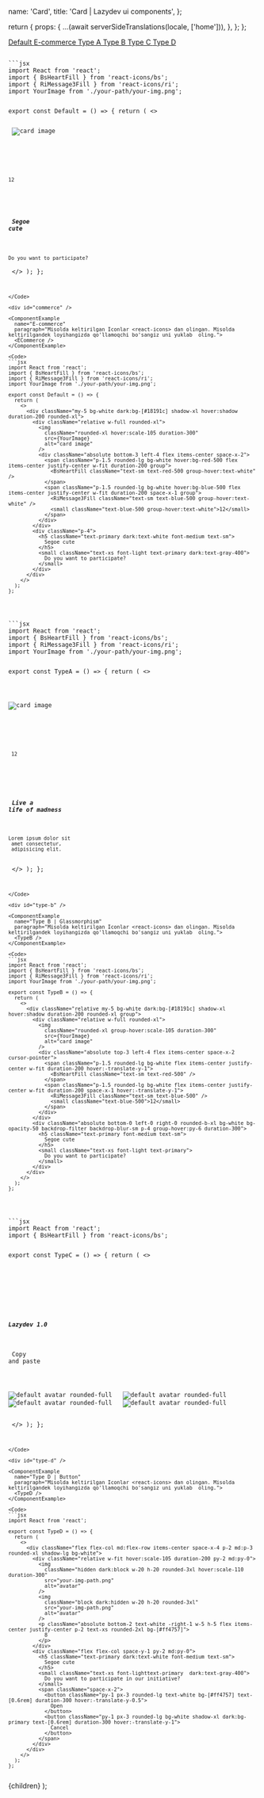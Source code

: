 


  name: 'Card',
  title: 'Card | Lazydev ui components',
};

  return {
    props: {
      ...(await serverSideTranslations(locale, ['home'])),
    },
  };
};

<SidebarLink>
  <a href="#default" className="text-right">
    Default
  </a>
  <a href="#commerce" className="text-right">
    E-commerce
  </a>
  <a href="#typea" className="text-right">
    Type A
  </a>
  <a href="#type-b" className="text-right">
    Type B
  </a>
  <a href="#type-c" className="text-right">
    Type C
  </a>
  <a href="#type-d" className="text-right">
    Type D
  </a>
</SidebarLink>

<PrevAndNext
  leftPath="/docs/components/toast"
  rightPath="/docs/components/tag-input"
/>

<div id="default" />

<ComponentExample
  name="Default"
  paragraph="Misolda keltirilgan Iconlar <react-icons> dan olingan. Misolda keltirilgandek loyihangizda qo'llamoqchi bo'sangiz uni yuklab  oling.">
  <Default />
</ComponentExample>

<Code>
```jsx
import React from 'react';
import { BsHeartFill } from 'react-icons/bs';
import { RiMessage3Fill } from 'react-icons/ri';
import YourImage from './your-path/your-img.png';

export const Default = () => {
  return (
    <>
      <div className="my-5 bg-white dark:bg-[#18191c] shadow-xl hover:shadow duration-200 rounded-xl">
        <div className="relative w-full rounded-xl">
          <img
            className="rounded-xl hover:scale-105 duration-300"
            src={YourImage}
            alt="card image"
          />
          <div className="absolute bottom-3 left-4 flex items-center space-x-2">
            <span className="p-1.5 rounded-lg bg-white hover:bg-red-500 flex items-center justify-center w-fit duration-200 group">
              <BsHeartFill className="text-sm text-red-500 group-hover:text-white" />
            </span>
            <span className="p-1.5 rounded-lg bg-white hover:bg-blue-500 flex items-center justify-center w-fit duration-200 space-x-1 group">
              <RiMessage3Fill className="text-sm text-blue-500 group-hover:text-white" />
              <small className="text-blue-500 group-hover:text-white">12</small>
            </span>
          </div>
        </div>
        <div className="p-4">
          <h5 className="text-primary dark:text-white font-medium text-sm">
            Segoe cute
          </h5>
          <small className="text-xs font-light text-primary dark:text-gray-400">
            Do you want to participate?
          </small>
        </div>
      </div>
    </>
  );
};
````
</Code>

<div id="commerce" />

<ComponentExample
  name="E-commerce"
  paragraph="Misolda keltirilgan Iconlar <react-icons> dan olingan. Misolda keltirilgandek loyihangizda qo'llamoqchi bo'sangiz uni yuklab  oling.">
  <ECommerce />
</ComponentExample>

<Code>
```jsx
import React from 'react';
import { BsHeartFill } from 'react-icons/bs';
import { RiMessage3Fill } from 'react-icons/ri';
import YourImage from './your-path/your-img.png';

export const Default = () => {
  return (
    <>
      <div className="my-5 bg-white dark:bg-[#18191c] shadow-xl hover:shadow duration-200 rounded-xl">
        <div className="relative w-full rounded-xl">
          <img
            className="rounded-xl hover:scale-105 duration-300"
            src={YourImage}
            alt="card image"
          />
          <div className="absolute bottom-3 left-4 flex items-center space-x-2">
            <span className="p-1.5 rounded-lg bg-white hover:bg-red-500 flex items-center justify-center w-fit duration-200 group">
              <BsHeartFill className="text-sm text-red-500 group-hover:text-white" />
            </span>
            <span className="p-1.5 rounded-lg bg-white hover:bg-blue-500 flex items-center justify-center w-fit duration-200 space-x-1 group">
              <RiMessage3Fill className="text-sm text-blue-500 group-hover:text-white" />
              <small className="text-blue-500 group-hover:text-white">12</small>
            </span>
          </div>
        </div>
        <div className="p-4">
          <h5 className="text-primary dark:text-white font-medium text-sm">
            Segoe cute
          </h5>
          <small className="text-xs font-light text-primary dark:text-gray-400">
            Do you want to participate?
          </small>
        </div>
      </div>
    </>
  );
};
````
</Code>

<div id="typea" />

<ComponentExample
  name="Type A"
  paragraph="Misolda keltirilgan Iconlar <react-icons> dan olingan. Misolda keltirilgandek loyihangizda qo'llamoqchi bo'sangiz uni yuklab  oling.">
  <TypeA />
</ComponentExample>

<Code>
```jsx
import React from 'react';
import { BsHeartFill } from 'react-icons/bs';
import { RiMessage3Fill } from 'react-icons/ri';
import YourImage from './your-path/your-img.png';

export const TypeA = () => {
  return (
    <>
      <div className="flex bg-white dark:bg-[#18191c] shadow-xl hover:shadow rounded-xl hover:scale-105 duration-300">
        <div>
          <div className="relative w-full scale-100">
            <img className="rounded-xl" src={YourImage} alt="card image" />
            <div className="absolute bottom-3 left-4 flex items-center space-x-2">
              <span className="p-1.5 rounded-lg bg-white hover:bg-red-500 flex items-center justify-center w-fit group duration-200">
                <BsHeartFill className="text-sm text-red-500 group-hover:text-white" />
              </span>
              <span className="p-1.5 rounded-lg bg-white hover:bg-blue-500 flex items-center justify-center w-fit group duration-200 space-x-1">
                <RiMessage3Fill className="text-sm text-blue-500 group-hover:text-white" />
                <small className="text-blue-500 group-hover:text-white">
                  12
                </small>
              </span>
            </div>
          </div>
        </div>
        <div className="p-4">
          <h5 className="text-primary dark:text-white font-medium text-sm">
            Live a life of madness
          </h5>
          <small className="text-xs font-light text-primary dark:text-gray-400">
            Lorem ipsum dolor sit <br /> amet consectetur, <br /> adipisicing
            elit.
          </small>
        </div>
      </div>
    </>
  );
};
```
</Code>

<div id="type-b" />

<ComponentExample
  name="Type B | Glassmorphism"
  paragraph="Misolda keltirilgan Iconlar <react-icons> dan olingan. Misolda keltirilgandek loyihangizda qo'llamoqchi bo'sangiz uni yuklab  oling.">
  <TypeB />
</ComponentExample>

<Code>
```jsx
import React from 'react';
import { BsHeartFill } from 'react-icons/bs';
import { RiMessage3Fill } from 'react-icons/ri';
import YourImage from './your-path/your-img.png';

export const TypeB = () => {
  return (
    <>
      <div className="relative my-5 bg-white dark:bg-[#18191c] shadow-xl hover:shadow duration-200 rounded-xl group">
        <div className="relative w-full rounded-xl">
          <img
            className="rounded-xl group-hover:scale-105 duration-300"
            src={YourImage}
            alt="card image"
          />
          <div className="absolute top-3 left-4 flex items-center space-x-2 cursor-pointer">
            <span className="p-1.5 rounded-lg bg-white flex items-center justify-center w-fit duration-200 hover:-translate-y-1">
              <BsHeartFill className="text-sm text-red-500" />
            </span>
            <span className="p-1.5 rounded-lg bg-white flex items-center justify-center w-fit duration-200 space-x-1 hover:-translate-y-1">
              <RiMessage3Fill className="text-sm text-blue-500" />
              <small className="text-blue-500">12</small>
            </span>
          </div>
        </div>
        <div className="absolute bottom-0 left-0 right-0 rounded-b-xl bg-white bg-opacity-50 backdrop-filter backdrop-blur-sm p-4 group-hover:py-6 duration-300">
          <h5 className="text-primary font-medium text-sm">
            Segoe cute
          </h5>
          <small className="text-xs font-light text-primary">
            Do you want to participate?
          </small>
        </div>
      </div>
    </>
  );
};
```
</Code>

<div id="type-c" />

<ComponentExample
  name="Type C | Unilateral"
  paragraph="Misolda keltirilgan Iconlar <react-icons> dan olingan. Misolda keltirilgandek loyihangizda qo'llamoqchi bo'sangiz uni yuklab  oling.">
  <TypeC />
</ComponentExample>

<Code>
```jsx
import React from 'react';
import { BsHeartFill } from 'react-icons/bs';

export const TypeC = () => {
  return (
    <>
      <div className="w-[10rem] md:w-[13rem]">
        <div className="relative hover:scale-105 duration-200">
          <img
            className="hidden dark:block rounded-r-3xl"
            src="your-img-path.png"
            alt=""
          />
          <img
            className="block dark:hidden rounded-r-3xl"
            src="your-img-path.png"
            alt=""
          />
          <BsHeartFill className="absolute -top-2 -left-2 h-8 w-8 p-2 rounded-lg flex items-center justify-center bg-white shadow-lg dark:bg-primary text-[#ff4757] text-xl" />
        </div>
        <div className="flex flex-col items-start space-y-1 md:space-y-0 md:flex-row md:items-center justify-between">
          <div>
            <h5 className="text-primary dark:text-white font-semibold text-sm">
              Lazydev 1.0
            </h5>
            <p className="text-xs text-primary font-medium dark:text-gray-400">
              Copy and paste
            </p>
          </div>
          <div className="flex items-center -space-x-3 cursor-pointer">
            <span>
              <img
                className="w-8 rounded-full group-hover:scale-105 duration-200"
                src="your-img-path.png"
                title="Verified avatar user"
                alt="default avatar rounded-full"
              />
            </span>
            <span>
              <img
                className="w-8 rounded-full group-hover:scale-105 duration-200"
                src="your-img-path.png"
                title="Unread messages"
                alt="default avatar rounded-full"
              />
            </span>
            <span>
              <img
                className="w-8 rounded-full group-hover:scale-105 duration-200"
                src="your-img-path.png"
                title="Edit user"
                alt="default avatar rounded-full"
              />
            </span>
            <span>
              <img
                className="w-8 rounded-full group-hover:scale-105 duration-200"
                src="your-img-path.png"
                title="Online user"
                alt="default avatar rounded-full"
              />
            </span>
          </div>
        </div>
      </div>
    </>
  );
};
```
</Code>

<div id="type-d" />

<ComponentExample
  name="Type D | Button"
  paragraph="Misolda keltirilgan Iconlar <react-icons> dan olingan. Misolda keltirilgandek loyihangizda qo'llamoqchi bo'sangiz uni yuklab  oling.">
  <TypeD />
</ComponentExample>

<Code>
```jsx
import React from 'react';

export const TypeD = () => {
  return (
    <>
      <div className="flex flex-col md:flex-row items-center space-x-4 p-2 md:p-3 rounded-xl shadow-lg bg-white">
        <div className="relative w-fit hover:scale-105 duration-200 py-2 md:py-0">
          <img
            className="hidden dark:block w-20 h-20 rounded-3xl hover:scale-110 duration-300"
            src="your-img-path.png"
            alt="avatar"
          />
          <img
            className="block dark:hidden w-20 h-20 rounded-3xl"
            src="your-img-path.png"
            alt="avatar"
          />
          <p className="absolute bottom-2 text-white -right-1 w-5 h-5 flex items-center justify-center p-2 text-xs rounded-2xl bg-[#ff4757]">
            8
          </p>
        </div>
        <div className="flex flex-col space-y-1 py-2 md:py-0">
          <h5 className="text-primary dark:text-white font-medium text-sm">
            Segoe cute
          </h5>
          <small className="text-xs font-lighttext-primary  dark:text-gray-400">
            Do you want to participate in our initiative?
          </small>
          <span className="space-x-2">
            <button className="py-1 px-3 rounded-lg text-white bg-[#ff4757] text-[0.6rem] duration-300 hover:-translate-y-0.5">
              Open
            </button>
            <button className="py-1 px-3 rounded-lg bg-white shadow-xl dark:bg-primary text-[0.6rem] duration-300 hover:-translate-y-1">
              Cancel
            </button>
          </span>
        </div>
      </div>
    </>
  );
};
```
</Code>

  <NestedLayout name={meta.name} title={meta.title}>
    {children}
  </NestedLayout>
);
